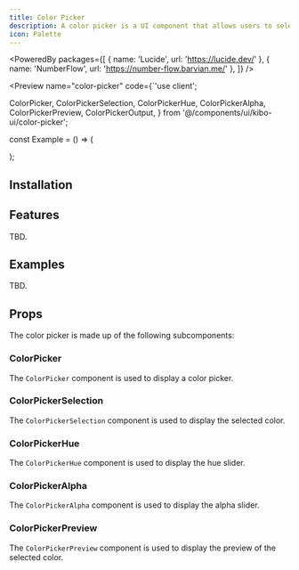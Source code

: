 ```yaml
---
title: Color Picker
description: A color picker is a UI component that allows users to select a color.
icon: Palette
---
```



<PoweredBy packages={[
  { name: 'Lucide', url: 'https://lucide.dev/' },
  { name: 'NumberFlow', url: 'https://number-flow.barvian.me/' },
]} />

<Preview name="color-picker" code={`'use client';

  ColorPicker,
  ColorPickerSelection,
  ColorPickerHue,
  ColorPickerAlpha,
  ColorPickerPreview,
  ColorPickerOutput,
} from '@/components/ui/kibo-ui/color-picker';

const Example = () => (
  <div className="flex w-full h-screen items-center justify-center gap-4 bg-secondary">
    <ColorPicker className="w-full max-w-[300px]">
      <ColorPickerSelection />
      <ColorPickerHue />
      <ColorPickerAlpha />
      <ColorPickerPreview />
      <ColorPickerOutput />
    </ColorPicker>
  </div>
);


## Installation

<Installer packageName="color-picker" />

## Features

TBD.

## Examples

TBD.

## Props

The color picker is made up of the following subcomponents:

### ColorPicker

The `ColorPicker` component is used to display a color picker.

<AutoTypeTable path="node_modules/@repo/color-picker/index.tsx" name="ColorPickerProps" />

### ColorPickerSelection

The `ColorPickerSelection` component is used to display the selected color.

<AutoTypeTable path="node_modules/@repo/color-picker/index.tsx" name="ColorPickerSelectionProps" />

### ColorPickerHue

The `ColorPickerHue` component is used to display the hue slider.

<AutoTypeTable path="node_modules/@repo/color-picker/index.tsx" name="ColorPickerHueProps" />

### ColorPickerAlpha

The `ColorPickerAlpha` component is used to display the alpha slider.

<AutoTypeTable path="node_modules/@repo/color-picker/index.tsx" name="ColorPickerAlphaProps" />

### ColorPickerPreview

The `ColorPickerPreview` component is used to display the preview of the selected color.

<AutoTypeTable path="node_modules/@repo/color-picker/index.tsx" name="ColorPickerPreviewProps" />
